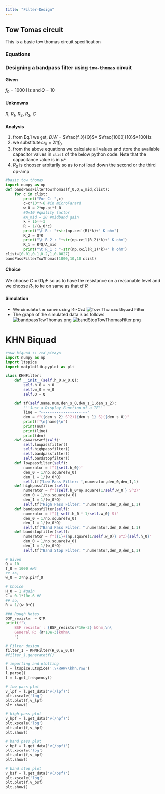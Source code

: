```yaml
---
title: "Filter-Design"
---
```


## Tow Tomas circuit
This is a basic tow thomas circuit specification

### Equations
\begin{equation}
    \tag{1}
    Q = \frac{f_0}{B.W}
\end{equation}

\begin{equation}
    \tag{2}
    R = \frac{1}{\omega_0 C}
\end{equation}

\begin{equation}
    \tag{3}
    R_2 = Q R
\end{equation}
\begin{equation}
    \tag{4}
    R_1 = \frac{R Q}{A_{mid}}
\end{equation}


### Designing a bandpass filter using `tow-thomas` circuit

#### Given 

$f_0$ = 1000 Hz and $Q$ = 10

#### Unknowns

$R$, $R_1$, $R_2$, $R_3$, $C$

#### Analysis

1. from Eq.1 we get, $B.W$ = $\frac{f_0}{Q}$= $\frac{1000}{10}$=100Hz
2. we substitute $\omega_0$ = $2\pi f_0$
3. from the above equations we calculate all values and store the available capacitor values in `clist` of the below python code. Note that the capacitance value is in $\mu F$
4. $R_3$ is choosen arbitarily so as to not load down the second or the third op-amp

```python
#basic tow thomas
import numpy as np
def bandPassFilterTowThomas(f_0,Q,A_mid,clist):
    for c in clist:
        print("For C: ",c)
        c=c*10**-6 #in microFarard        
        w_0 = 2*np.pi*f_0
        #Q=10 #quality factor
        #A_mid = 20 #midband gain
        k = 10**-3
        R = 1/(w_0*c)
        print("\t R : "+str(np.ceil(R)*k)+" K ohm")
        R_2 = Q*R
        print("\t R_2 : "+str(np.ceil(R_2)*k)+" K ohm") 
        R_1 = R*Q/A_mid
        print("\t R_1 : "+str(np.ceil(R_1)*k)+" k ohm")
clist=[0.01,0.1,0.2,1,0.0027]
bandPassFilterTowThomas(1000,10,10,clist)
```

#### Choice

We choose $C$ = 0.1$\mu F$ so as to have the resistance on a reasonable level and we choose $R_1$ to be on same as that of $R$

#### Simulation

- We simulate the same using Ki-Cad
![Tow Thomas Biquad Filter](./Schematics/amcd-tow-thomas.svg)
- The graph of the simulated data is as follows
![bandpassTowThomas.png](./Graphs/bandpassTowThomas.png)
![bandStopTowThomasFilter.png](./Graphs/bandStopTowThomasFilter.png)

# KHN Biquad

```python
#KHN biquad :: red pitaya
import numpy as np
import ltspice
import matplotlib.pyplot as plt

class KHNFilter:          
    def __init__(self,h_0,w_0,Q):                
        self.h_0 = h_0
        self.w_0 = w_0
        self.Q = Q        
        
    def tf(self,name,num,den_s_0,den_s_1,den_s_2):
        '''Just a Display Function of a TF'''
        line = "---------------------"
        den = f"({den_s_2} S^2)({den_s_1} S)({den_s_0})"
        print(f"\n{name}\n")
        print(num)            
        print(line)
        print(den)
    def generatetf(self):
        self.lowpassfilter()
        self.highpassfilter()
        self.bandpassfilter()
        self.bandstopfilter()
    def lowpassfilter(self):        
        numerator = f"({self.h_0})"
        den_0 = 1/np.square(w_0)
        den_1 = 1/(w_0*Q)
        self.tf("Low Pass Filter: ",numerator,den_0,den_1,1)   
    def highpassfilter(self):        
        numerator = f"({self.h_0*np.square(1/self.w_0)} S^2)"
        den_0 = 1/np.square(w_0)
        den_1 = 1/(w_0*Q)
        self.tf("High Pass Filter: ",numerator,den_0,den_1,1)
    def bandpassfilter(self):        
        numerator = f"({-self.h_0 * 1/self.w_0} S)"
        den_0 = 1/np.square(w_0)
        den_1 = 1/(w_0*Q)
        self.tf("Band Pass Filter: ",numerator,den_0,den_1,1)
    def bandstopfilter(self):        
        numerator = f"({1}+{np.square(1/self.w_0)} S^2){self.h_0}"
        den_0 = 1/np.square(w_0)
        den_1 = 1/(w_0*Q)
        self.tf("Band Stop Filter: ",numerator,den_0,den_1,1)        

# Given
Q = 10
f_0 = 1000 #Hz
## so,
w_0 = 2*np.pi*f_0

# Choice
H_0 = 1 #gain
C = 0.1*10e-6 #F
## so,
R = 1/(w_0*C)

### Rough Notes
BSF_resistor = Q*R
print(f"\
    BSF resistor : {BSF_resistor*10e-3} kOhm,\n\
    General R: {R*10e-3}kOhm\
    ")

# Filter design
filter_1 = KHNFilter(H_0,w_0,Q)
#filter_1.generatetf()

# importing and plotting 
l = ltspice.Ltspice('.\\RAW\\khn.raw') 
l.parse() 
f = l.get_frequency()

```

```python
# low pass plot
v_lpf = l.get_data('v(/lpf)')
plt.xscale('log')
plt.plot(f,v_lpf)
plt.show()
```
```python
# high pass plot
v_hpf = l.get_data('v(/hpf)')
plt.xscale('log')
plt.plot(f,v_hpf)
plt.show()
```

```python
# band pass plot
v_bpf = l.get_data('v(/bpf)')
plt.xscale('log')
plt.plot(f,v_bpf)
plt.show()
```

```python
# band stop plot
v_bsf = l.get_data('v(/bsf)')
plt.xscale('log')
plt.plot(f,v_bsf)
plt.show()
```